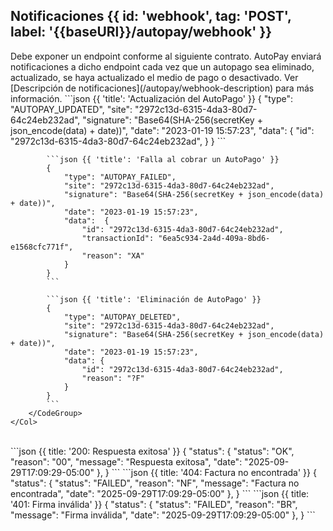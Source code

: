 
## Notificaciones {{ id: 'webhook', tag: 'POST', label: '{{baseURl}}/autopay/webhook' }}
<Row>
    <Col>
        Debe exponer un endpoint conforme al siguiente contrato. AutoPay enviará notificaciones a dicho endpoint cada vez que un autopago sea eliminado, actualizado, se haya actualizado el medio de pago o desactivado.
        Ver [Descripción de notificaciones](/autopay/webhook-description) para más información.
        <ApiReader
            path="/autopay/webhook"
            method="POST"
            api={props.refs}
        />
    </Col>
    <Col sticky={true}>
        <CodeGroup title="Solicitud" tag="POST" label="{{baseURl}}/autopay/webhook">
            ```json {{ 'title': 'Actualización del AutoPago' }}
            {
                "type": "AUTOPAY_UPDATED",
                "site": "2972c13d-6315-4da3-80d7-64c24eb232ad",
                "signature": "Base64(SHA-256(secretKey + json_encode(data) + date))",
                "date": "2023-01-19 15:57:23",
                "data":  {
                    "id": "2972c13d-6315-4da3-80d7-64c24eb232ad",
                }
            }
            ```

            ```json {{ 'title': 'Falla al cobrar un AutoPago' }}
            {
                "type": "AUTOPAY_FAILED",
                "site": "2972c13d-6315-4da3-80d7-64c24eb232ad",
                "signature": "Base64(SHA-256(secretKey + json_encode(data) + date))",
                "date": "2023-01-19 15:57:23",
                "data":  {
                    "id": "2972c13d-6315-4da3-80d7-64c24eb232ad",
                    "transactionId": "6ea5c934-2a4d-409a-8bd6-e1568cfc771f",
                    "reason": "XA"
                }
            }
            ```

            ```json {{ 'title': 'Eliminación de AutoPago' }}
            {
                "type": "AUTOPAY_DELETED",
                "site": "2972c13d-6315-4da3-80d7-64c24eb232ad",
                "signature": "Base64(SHA-256(secretKey + json_encode(data) + date))",
                "date": "2023-01-19 15:57:23",
                "data": {
                    "id": "2972c13d-6315-4da3-80d7-64c24eb232ad",
                    "reason": "?F"
                }
            }
            ```
        </CodeGroup>
    </Col>
</Row>

<Row>
    <Col>
        <ApiReader
            path="/autopay/webhook"
            method="POST"
            type="response"
            api={props.refs}
        />
    </Col>
    <Col sticky>
        <br />
        <CodeGroup title="Respuesta">
            ```json {{ title: '200: Respuesta exitosa' }}
                {
                  "status": {
                     "status": "OK",
                     "reason": "00",
                     "message": "Respuesta exitosa",
                     "date": "2025-09-29T17:09:29-05:00"
                  },
                }
            ```
            ```json {{ title: '404: Factura no encontrada' }}
            {
                "status": {
                    "status": "FAILED",
                    "reason": "NF",
                    "message": "Factura no encontrada",
                    "date": "2025-09-29T17:09:29-05:00"
                },
            }
            ```
            ```json {{ title: '401: Firma inválida' }}
            {
                "status": {
                    "status": "FAILED",
                    "reason": "BR",
                    "message": "Firma inválida",
                    "date": "2025-09-29T17:09:29-05:00"
                },
            }
            ```
        </CodeGroup>
    </Col>
</Row>